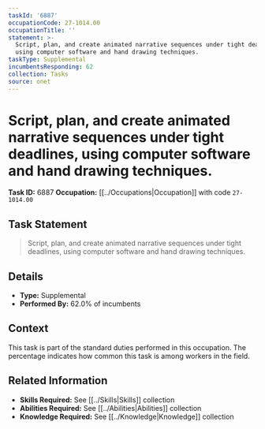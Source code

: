 ```yaml
---
taskId: '6887'
occupationCode: 27-1014.00
occupationTitle: ''
statement: >-
  Script, plan, and create animated narrative sequences under tight deadlines,
  using computer software and hand drawing techniques.
taskType: Supplemental
incumbentsResponding: 62
collection: Tasks
source: onet
---
```

# Script, plan, and create animated narrative sequences under tight deadlines, using computer software and hand drawing techniques.

**Task ID:** 6887
**Occupation:** [[../Occupations|Occupation]] with code `27-1014.00`

## Task Statement

> Script, plan, and create animated narrative sequences under tight deadlines, using computer software and hand drawing techniques.

## Details

- **Type:** Supplemental
- **Performed By:** 62.0% of incumbents

## Context

This task is part of the standard duties performed in this occupation. The percentage indicates how common this task is among workers in the field.

## Related Information

- **Skills Required:** See [[../Skills|Skills]] collection
- **Abilities Required:** See [[../Abilities|Abilities]] collection
- **Knowledge Required:** See [[../Knowledge|Knowledge]] collection
